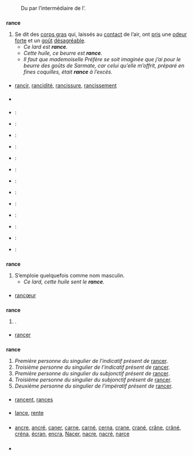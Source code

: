 {{voir|Rancé|rancé|Rance}}

== {{langue|fr}} ==
=== {{S|étymologie}} ===
: Du {{étyl|la|fr|mot=rancidus}} par l’intermédiaire de l’{{étyl|pro|fr}}.

=== {{S|adjectif|fr}} ===
{{fr-rég|mf=oui|ʁɑ̃s}}
'''rance''' {{pron|ʁɑ̃s|fr}} {{mf}}
# Se dit des [[corps gras]] qui, laissés au [[contact]] de l’air, ont [[prendre|pris]] une [[odeur]] [[fort]]e et un [[goût]] [[désagréable]].
#* ''Ce lard est '''rance'''.''
#* ''Cette huile, ce beurre est '''rance'''.''
#* ''Il faut que mademoiselle Préfère se soit imaginée que j’ai pour le beurre des goûts de Sarmate, car celui qu’elle m’offrit, préparé en fines coquilles, était '''rance''' à l’excès.'' {{source|{{w|Anatole France}}, ''Le crime de Sylvestre Bonnard'', Calmann-Lévy ; éd. Le Livre de Poche, 1967, p. 197.}}

==== {{S|dérivés}} ====
* [[rancir]], [[rancidité]], [[rancissure]], [[rancissement]]

==== {{S|vocabulaire}} ====
* {{voir thésaurus|fr|beurre}}

==== {{S|traductions}} ====
{{trad-début}}
* {{T|de}} : {{trad+|de|ranzig}}
* {{T|en}} : {{trad+|en|rancid}}
* {{T|pni}} : {{trad--|pni|parat}}
* {{T|co}} : {{trad-|co|ràncicu}}
* {{T|da}} : {{trad-|da|harsk}}
* {{T|es}} : {{trad+|es|rancio}}
* {{T|gallo}} : {{trad--|gallo|âre}}
* {{T|hu}} : {{trad+|hu|avas}}
* {{T|io}} : {{trad+|io|ranca}}
* {{T|id}} : {{trad+|id|anyir}}
* {{T|no}} : {{trad-|no|harsk}}
* {{T|pt}} : {{trad+|pt|rançoso}}
* {{T|wa}} : {{trad+|wa|rance|mf}}
{{trad-fin}}

=== {{S|nom|fr|num=1}} ===
{{fr-rég|ʁɑ̃s}}
'''rance''' {{pron|ʁɑ̃s|fr}} {{m}}
# S’emploie quelquefois comme nom masculin.
#* ''Ce lard, cette huile sent le '''rance'''.''

==== {{S|vocabulaire}} ====
* [[rancœur]]

=== {{S|nom|fr|num=2}} ===
{{fr-rég|ʁɑ̃s}}
'''rance''' {{pron|ʁɑ̃s|fr}} {{m}}
#{{variante de|ranche|fr}}.

==== {{S|dérivés}} ====
* [[rancer]]

=== {{S|verbe|fr|flexion}} ===
{{fr-verbe-flexion|ind.p.1s=oui|ind.p.3s=oui|sub.p.1s=oui|sub.p.3s=oui|imp.p.2s=oui|rancer}}
'''rance''' {{pron|ʁɑ̃s|fr}}
# ''Première personne du singulier de l’indicatif présent de'' [[rancer]].
# ''Troisième personne du singulier de l’indicatif présent de'' [[rancer]].
# ''Première personne du singulier du subjonctif présent de'' [[rancer]].
# ''Troisième personne du singulier du subjonctif présent de'' [[rancer]].
# ''Deuxième personne du singulier de l’impératif présent de'' [[rancer]].

==== {{S|homophones|fr}} ====
* [[rancent]], [[rances]]

==== {{S|paronymes}} ====
* [[lance]], [[rente]]

=== {{S|anagrammes}} ===
* [[ancre]], [[ancré]], [[caner]], [[carne]], [[carné]], [[cerna]], [[crane]], [[crané]], [[crâne]], [[crâné]], [[créna]], [[écran]], [[encra]], [[Nacer]], [[nacre]], [[nacré]], [[narce]]

=== {{S|voir aussi}} ===
{{Autres projets|w=Rance}}

=== {{S|références}} ===
* {{Import:DAF8}}

